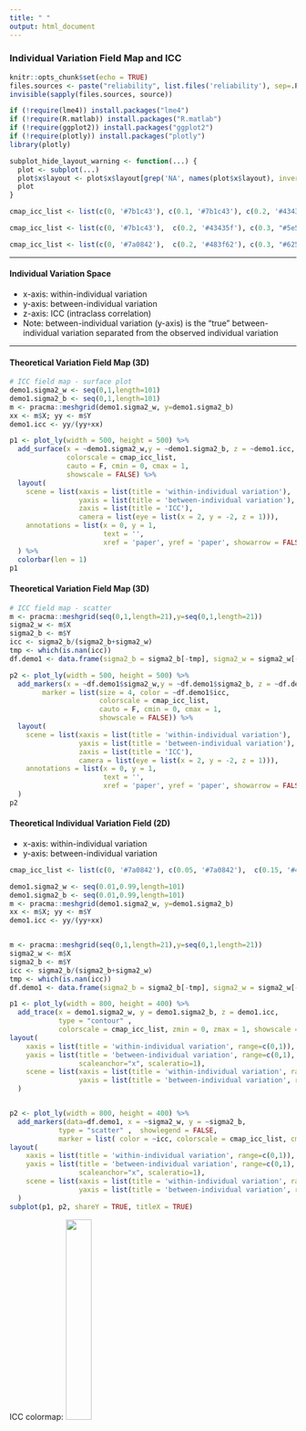 ```yaml
---
title: " "
output: html_document
---
```


### Individual Variation Field Map and ICC

```r
knitr::opts_chunk$set(echo = TRUE)
files.sources <- paste("reliability", list.files('reliability'), sep=.Platform$file.sep)
invisible(sapply(files.sources, source))
```

```r
if (!require(lme4)) install.packages("lme4")
if (!require(R.matlab)) install.packages("R.matlab")
if (!require(ggplot2)) install.packages("ggplot2")
if (!require(plotly)) install.packages("plotly")
library(plotly)
```

```r
subplot_hide_layout_warning <- function(...) {
  plot <- subplot(...)
  plot$x$layout <- plot$x$layout[grep('NA', names(plot$x$layout), invert = TRUE)]
  plot
}
```


```r
cmap_icc_list <- list(c(0, '#7b1c43'), c(0.1, '#7b1c43'), c(0.2, '#43435f'), c(0.3, "#5e5f91"), c(0.4, "#9493c8"), c(0.5, "#64bc46"), c(0.6, "#54b24c"), c(0.7, "#f6eb2b"), c(0.8, "#f5a829"), c(0.9, "#f07e27"), c(1, "#ec3625"))

cmap_icc_list <- list(c(0, '#7b1c43'),  c(0.2, '#43435f'), c(0.3, "#5e5f91"), c(0.4, "#9493c8"), c(0.5, "#64bc46"), c(0.6, "#54b24c"), c(0.7, "#f6eb2b"), c(0.8, "#f5a829"), c(0.9, "#f07e27"), c(1, "#ec3625"), c(1, "#ec3625"))

cmap_icc_list <- list(c(0, '#7a0842'),  c(0.2, '#483f62'), c(0.3, "#625c94"), c(0.4, "#868cb7"), c(0.5, "#54b34d"), c(0.6, "#75e342"), c(0.7, "#e6e407"), c(0.8, "#faa802"), c(0.9, "#fa7202"), c(1, "#fa0c03"), c(1, "#fa0c03"))
```

----

#### Individual Variation Space
- x-axis: within-individual variation
- y-axis: between-individual variation
- z-axis: ICC (intraclass correlation)
- Note: between-individual variation (y-axis) is the "true" between-individual variation separated from the observed individual variation

----

#### Theoretical Variation Field Map (3D)

```r
# ICC field map - surface plot
demo1.sigma2_w <- seq(0,1,length=101)
demo1.sigma2_b <- seq(0,1,length=101)
m <- pracma::meshgrid(demo1.sigma2_w, y=demo1.sigma2_b)
xx <- m$X; yy <- m$Y
demo1.icc <- yy/(yy+xx)

p1 <- plot_ly(width = 500, height = 500) %>% 
  add_surface(x = ~demo1.sigma2_w,y = ~demo1.sigma2_b, z = ~demo1.icc,
              colorscale = cmap_icc_list,
              cauto = F, cmin = 0, cmax = 1,
              showscale = FALSE) %>% 
  layout(
    scene = list(xaxis = list(title = 'within-individual variation'),
                 yaxis = list(title = 'between-individual variation'),
                 zaxis = list(title = 'ICC'),
                 camera = list(eye = list(x = 2, y = -2, z = 1))),
    annotations = list(x = 0, y = 1,
                       text = '', 
                       xref = 'paper', yref = 'paper', showarrow = FALSE)
  ) %>%
  colorbar(len = 1)
p1
```
#### Theoretical Variation Field Map (3D)

```r
# ICC field map - scatter
m <- pracma::meshgrid(seq(0,1,length=21),y=seq(0,1,length=21))
sigma2_w <- m$X
sigma2_b <- m$Y
icc <- sigma2_b/(sigma2_b+sigma2_w)
tmp <- which(is.nan(icc))
df.demo1 <- data.frame(sigma2_b = sigma2_b[-tmp], sigma2_w = sigma2_w[-tmp], icc=icc[-tmp])

p2 <- plot_ly(width = 500, height = 500) %>% 
  add_markers(x = ~df.demo1$sigma2_w,y = ~df.demo1$sigma2_b, z = ~df.demo1$icc,
        marker = list(size = 4, color = ~df.demo1$icc,
                      colorscale = cmap_icc_list,
                      cauto = F, cmin = 0, cmax = 1,
                      showscale = FALSE)) %>% 
  layout(
    scene = list(xaxis = list(title = 'within-individual variation'),
                 yaxis = list(title = 'between-individual variation'),
                 zaxis = list(title = 'ICC'),
                 camera = list(eye = list(x = 2, y = -2, z = 1))),
    annotations = list(x = 0, y = 1,
                       text = '', 
                       xref = 'paper', yref = 'paper', showarrow = FALSE)
  ) 
p2
```

#### Theoretical Individual Variation Field (2D)
- x-axis: within-individual variation
- y-axis: between-individual variation 

```r
cmap_icc_list <- list(c(0, '#7a0842'), c(0.05, '#7a0842'),  c(0.15, '#483f62'), c(0.25, "#625c94"), c(0.35, "#868cb7"), c(0.45, "#54b34d"), c(0.55, "#75e342"), c(0.65, "#e6e407"), c(0.75, "#faa802"), c(0.85, "#fa7202"), c(0.95, "#fa0c03"), c(1, "#fa0c03"))

demo1.sigma2_w <- seq(0.01,0.99,length=101)
demo1.sigma2_b <- seq(0.01,0.99,length=101)
m <- pracma::meshgrid(demo1.sigma2_w, y=demo1.sigma2_b)
xx <- m$X; yy <- m$Y
demo1.icc <- yy/(yy+xx)


m <- pracma::meshgrid(seq(0,1,length=21),y=seq(0,1,length=21))
sigma2_w <- m$X
sigma2_b <- m$Y
icc <- sigma2_b/(sigma2_b+sigma2_w)
tmp <- which(is.nan(icc))
df.demo1 <- data.frame(sigma2_b = sigma2_b[-tmp], sigma2_w = sigma2_w[-tmp], icc=icc[-tmp])

```

```r
p1 <- plot_ly(width = 800, height = 400) %>%
  add_trace(x = demo1.sigma2_w, y = demo1.sigma2_b, z = demo1.icc, 
            type = "contour" , 
            colorscale = cmap_icc_list, zmin = 0, zmax = 1, showscale = FALSE) %>%
layout(
    xaxis = list(title = 'within-individual variation', range=c(0,1)),
    yaxis = list(title = 'between-individual variation', range=c(0,1),
                 scaleanchor="x", scaleratio=1),
    scene = list(xaxis = list(title = 'within-individual variation', range=c(0,1)),
                 yaxis = list(title = 'between-individual variation', range=c(0,1)))
  )


p2 <- plot_ly(width = 800, height = 400) %>%
  add_markers(data=df.demo1, x = ~sigma2_w, y = ~sigma2_b, 
            type = "scatter" ,  showlegend = FALSE,
            marker = list( color = ~icc, colorscale = cmap_icc_list, cmin = 0, cmax = 1, showscale = FALSE)) %>%
layout(
    xaxis = list(title = 'within-individual variation', range=c(0,1)),
    yaxis = list(title = 'between-individual variation', range=c(0,1),
                 scaleanchor="x", scaleratio=1),
    scene = list(xaxis = list(title = 'within-individual variation', range=c(0,1)),
                 yaxis = list(title = 'between-individual variation', range=c(0,1)))
  )
subplot(p1, p2, shareY = TRUE, titleX = TRUE) 
```

ICC colormap: ![](www/ICC_colormap.png){ width=30% }

